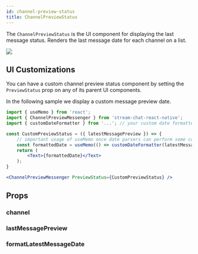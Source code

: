 ```yaml
---
id: channel-preview-status
title: ChannelPreviewStatus
---
```



The `ChannelPreviewStatus` is the UI component for displaying the last message status. Renders the last message date for each channel on a list.

![](../assets/api-references/components/channel-list/visual_guide_1.png) <!-- Replace with propert screenshot -->

## UI Customizations

You can have a custom channel preview status component by setting the `PreviewStatus` prop on any of its parent UI components.
<!-- Added the following phrase so users can search for "custom message date" and find this component once it defaults to rendering the last message date  -->
In the following sample we display a custom message preview date. 

<!-- Added the comment about useMemo because one of our sample projects had a perf problem related to this exact case  -->
```jsx
import { useMemo } from 'react';
import { ChannelPreviewMessenger } from 'stream-chat-react-native';
import { customDateFormatter } from '...'; // your custom date formatter

const CustomPreviewStatus = ({ latestMessagePreview }) => {
    // important usage of useMemo once date parsers can perform some computation when re-rendering.
    const formattedDate = useMemo(() => customDateFormatter(latestMessagePreview), [latestMessagePreview]);
    return (
        <Text>{formattedDate}</Text>
    );
}

<ChannelPreviewMessenger PreviewStatus={CustomPreviewStatus} />
```

## Props

### channel

<Channel/>

### lastMessagePreview

<LastMessagePreview/>

### formatLatestMessageDate

<FormatLatestMessageDate/>